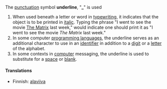The [[punctuation]] symbol '''underline''', "'''_'''" is used
#When used beneath a letter or word in [[typewriter|typewriting]], it indicates that the object is to be printed in [[italic]]. Typing the phrase "I went to see the movie <u>[[W:The Matrix|The Matrix]]</u> last week," would indicate one should print it as "I went to see the movie ''The Matrix'' last week."
#In some computer [[programming language|programming languages]], the underline serves as an additional character to use in an [[identifier]] in addition to a [[digit]] or a [[letter]] of the alphabet.
#In some contexts in [[computer]] messaging, the underline is used to substitute for a [[space]] or [[blank]].

====Translations====

* Finnish: [[alaviiva]]

{{msg:Punctuation}}